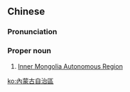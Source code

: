 {{also|内蒙古自治区}}
==Chinese==
{{zh-forms|s=内蒙古自治区|type=33}}

===Pronunciation===
{{zh-pron
|m=Nèiménggǔ Zìzhìqū
|c=noi6 mung4 gu2 zi6 zi6 keoi1
|mn=Lāi-bông-kó͘ Chū-tī-khu
|cat=propn
}}

===Proper noun===
{{zh-proper noun}}

# [[Inner Mongolia Autonomous Region]]

{{zh-cat|Autonomous regions of China}}

[[ko:內蒙古自治區]]